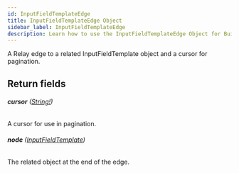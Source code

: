 ```yaml
---
id: InputFieldTemplateEdge
title: InputFieldTemplateEdge Object
sidebar_label: InputFieldTemplateEdge
description: Learn how to use the InputFieldTemplateEdge Object for Builder's API.
---
```


A Relay edge to a related InputFieldTemplate object and a cursor for pagination.

## Return fields

###### <b>cursor</b> ([String!](/docs/composer/builder/api/schema/scalar/String.mdx))

A cursor for use in pagination.

###### <b>node</b> ([InputFieldTemplate](/docs/composer/builder/api/schema/object/InputFieldTemplate.mdx))

The related object at the end of the edge.
